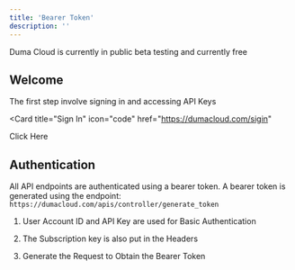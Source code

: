 ```yaml
---
title: 'Bearer Token'
description: ''
---
```


<Note>
 Duma Cloud is currently in public beta testing and currently free
</Note>

## Welcome

The first step involve signing in and accessing API Keys

<Card
  title="Sign In"
  icon="code"
  href="https://dumacloud.com/sigin"
>
  Click Here
</Card>

## Authentication

All API endpoints are authenticated using a bearer token. 
A bearer token is generated using the endpoint: <br />
`https://dumacloud.com/apis/controller/generate_token`


1. User Account ID and API Key are used for Basic Authentication

2. The Subscription key is also put in the Headers

3. Generate the Request to Obtain the Bearer Token




